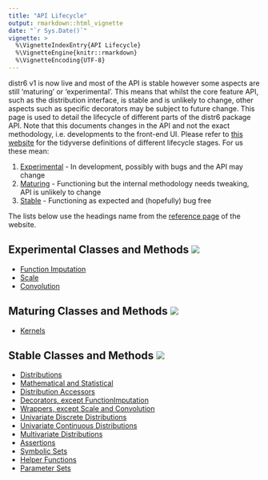 ```yaml
---
title: "API Lifecycle"
output: rmarkdown::html_vignette
date: "`r Sys.Date()`"
vignette: >
  %\VignetteIndexEntry{API Lifecycle}
  %\VignetteEngine{knitr::rmarkdown}
  %\VignetteEncoding{UTF-8}
---
```


distr6 v1 is now live and most of the API is stable however some aspects are still 'maturing' or 'experimental'. This means that whilst the core feature API, such as the distribution interface, is stable and is unlikely to change, other aspects such as specific decorators may be subject to future change. This page is used to detail the lifecycle of different parts of the distr6 package API. Note that this documents changes in the API and not the exact methodology, i.e. developments to the front-end UI. Please refer to [this website](https://www.tidyverse.org/lifecycle/) for the tidyverse definitions of different lifecycle stages. For us these mean:

1. [Experimental](#experimental-classes-and-methods) - In development, possibly with bugs and the API may change
2. [Maturing](#maturing-classes-and-methods) - Functioning but the internal methodology needs tweaking, API is unlikely to change
3. [Stable](#maturing-classes-and-methods) - Functioning as expected and (hopefully) bug free

The lists below use the headings name from the [reference page](https://alan-turing-institute.github.io/distr6/reference/#section-univariate-discrete-distributions) of the website.

## Experimental Classes and Methods ![](https://img.shields.io/badge/lifecycle-experimental-orange.svg)

* [Function Imputation](https://alan-turing-institute.github.io/distr6/reference/#section-decorators)
* [Scale](https://alan-turing-institute.github.io/distr6/reference/#section-decorators)
* [Convolution](https://alan-turing-institute.github.io/distr6/reference/#section-decorators)

## Maturing Classes and Methods ![](https://img.shields.io/badge/lifecycle-maturing-blue.svg)

* [Kernels](https://alan-turing-institute.github.io/distr6/reference/#section-kernels)

## Stable Classes and Methods ![](https://img.shields.io/badge/lifecycle-stable-brightgreen.svg)

* [Distributions](https://alan-turing-institute.github.io/distr6/reference/#section-distributions)
* [Mathematical and Statistical](https://alan-turing-institute.github.io/distr6/reference/#section-mathematical-and-statistical)
* [Distribution Accessors](https://alan-turing-institute.github.io/distr6/reference/#section-distribution-accessors)
* [Decorators, except FunctionImputation](https://alan-turing-institute.github.io/distr6/reference/#section-decorators)
* [Wrappers, except Scale and Convolution](https://alan-turing-institute.github.io/distr6/reference/#section-decorators)
* [Univariate Discrete Distributions](https://alan-turing-institute.github.io/distr6/reference/#section-univariate-discrete-distributions)
* [Univariate Continuous Distributions](https://alan-turing-institute.github.io/distr6/reference/#section-univariate-continuous-distributions)
* [Multivariate Distributions](https://alan-turing-institute.github.io/distr6/reference/#section-multivariate-distributions)
* [Assertions](https://alan-turing-institute.github.io/distr6/reference/#section-assertions)
* [Symbolic Sets](https://alan-turing-institute.github.io/distr6/reference/#section-symbolic-sets)
* [Helper Functions](https://alan-turing-institute.github.io/distr6/reference/#section-helper-functions)
* [Parameter Sets](https://alan-turing-institute.github.io/distr6/reference/#section-parameter-sets)
